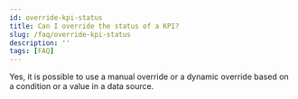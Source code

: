 ```yaml
---
id: override-kpi-status
title: Can I override the status of a KPI?
slug: /faq/override-kpi-status
description: ''
tags: [FAQ]
---
```


Yes, it is possible to use a manual override or a dynamic override based on a condition or a value in a data source.
